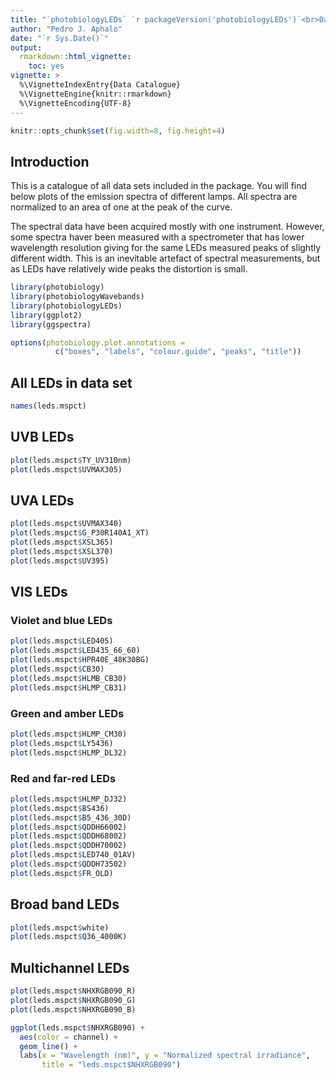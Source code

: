 ```yaml
---
title: "`photobiologyLEDs` `r packageVersion('photobiologyLEDs')`<br>Data Catalogue"
author: "Pedro J. Aphalo"
date: "`r Sys.Date()`"
output: 
  rmarkdown::html_vignette:
    toc: yes
vignette: >
  %\VignetteIndexEntry{Data Catalogue}
  %\VignetteEngine{knitr::rmarkdown}
  %\VignetteEncoding{UTF-8}
---
```


```r
knitr::opts_chunk$set(fig.width=8, fig.height=4)
```

## Introduction

This is a catalogue of all data sets included in the package. You will find below plots of the emission spectra of different lamps. All spectra are normalized to an area of one at the peak of the curve.

The spectral data have been acquired mostly with one instrument. However, some
spectra haver been measured with a spectrometer that has lower wavelength 
resolution giving for the same LEDs measured peaks of slightly different width. 
This is an inevitable artefact of spectral measurements, but as LEDs have 
relatively wide peaks the distortion is small.

```r
library(photobiology)
library(photobiologyWavebands)
library(photobiologyLEDs)
library(ggplot2)
library(ggspectra)
```


```r
options(photobiology.plot.annotations =
          c("boxes", "labels", "colour.guide", "peaks", "title"))
```

## All LEDs in data set

```r
names(leds.mspct)
```

## UVB LEDs

```r
plot(leds.mspct$TY_UV310nm)
plot(leds.mspct$UVMAX305)
```

## UVA LEDs

```r
plot(leds.mspct$UVMAX340)
plot(leds.mspct$G_P30R140A1_XT)
plot(leds.mspct$XSL365)
plot(leds.mspct$XSL370)
plot(leds.mspct$UV395)
```


## VIS LEDs

### Violet and blue LEDs

```r
plot(leds.mspct$LED405)
plot(leds.mspct$LED435_66_60)
plot(leds.mspct$HPR40E_48K30BG)
plot(leds.mspct$CB30)
plot(leds.mspct$HLMB_CB30)
plot(leds.mspct$HLMP_CB31)
```

### Green and amber LEDs

```r
plot(leds.mspct$HLMP_CM30)
plot(leds.mspct$LY5436)
plot(leds.mspct$HLMP_DL32)
```

### Red and far-red LEDs

```r
plot(leds.mspct$HLMP_DJ32)
plot(leds.mspct$BS436)
plot(leds.mspct$B5_436_30D)
plot(leds.mspct$QDDH66002)
plot(leds.mspct$QDDH68002)
plot(leds.mspct$QDDH70002)
plot(leds.mspct$LED740_01AV)
plot(leds.mspct$QDDH73502)
plot(leds.mspct$FR_OLD)
```

## Broad band LEDs

```r
plot(leds.mspct$white)
plot(leds.mspct$Q36_4000K)
```

## Multichannel LEDs

```r
plot(leds.mspct$NHXRGB090_R)
plot(leds.mspct$NHXRGB090_G)
plot(leds.mspct$NHXRGB090_B)
```

```r
ggplot(leds.mspct$NHXRGB090) + 
  aes(color = channel) +
  geom_line() +
  labs(x = "Wavelength (nm)", y = "Normalized spectral irradiance",
       title = "leds.mspct$NHXRGB090")
```

